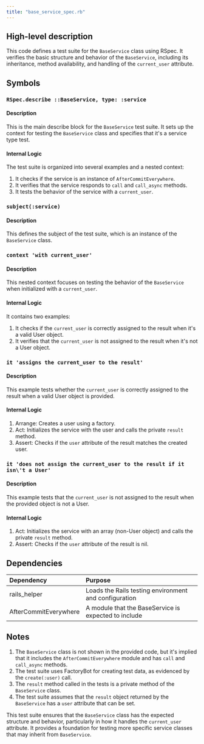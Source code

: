 ```yaml
---
title: "base_service_spec.rb"
---
```


## High-level description
This code defines a test suite for the `BaseService` class using RSpec. It verifies the basic structure and behavior of the `BaseService`, including its inheritance, method availability, and handling of the `current_user` attribute.

## Symbols

### `RSpec.describe ::BaseService, type: :service`
#### Description
This is the main describe block for the `BaseService` test suite. It sets up the context for testing the `BaseService` class and specifies that it's a service type test.

#### Internal Logic
The test suite is organized into several examples and a nested context:

1. It checks if the service is an instance of `AfterCommitEverywhere`.
2. It verifies that the service responds to `call` and `call_async` methods.
3. It tests the behavior of the service with a `current_user`.

### `subject(:service)`
#### Description
This defines the subject of the test suite, which is an instance of the `BaseService` class.

### `context 'with current_user'`
#### Description
This nested context focuses on testing the behavior of the `BaseService` when initialized with a `current_user`.

#### Internal Logic
It contains two examples:
1. It checks if the `current_user` is correctly assigned to the result when it's a valid User object.
2. It verifies that the `current_user` is not assigned to the result when it's not a User object.

### `it 'assigns the current_user to the result'`
#### Description
This example tests whether the `current_user` is correctly assigned to the result when a valid User object is provided.

#### Internal Logic
1. Arrange: Creates a user using a factory.
2. Act: Initializes the service with the user and calls the private `result` method.
3. Assert: Checks if the `user` attribute of the result matches the created user.

### `it 'does not assign the current_user to the result if it isn\'t a User'`
#### Description
This example tests that the `current_user` is not assigned to the result when the provided object is not a User.

#### Internal Logic
1. Act: Initializes the service with an array (non-User object) and calls the private `result` method.
2. Assert: Checks if the `user` attribute of the result is nil.

## Dependencies
| Dependency | Purpose |
|:-----------|:--------|
| rails_helper | Loads the Rails testing environment and configuration |
| AfterCommitEverywhere | A module that the BaseService is expected to include |

## Notes
1. The `BaseService` class is not shown in the provided code, but it's implied that it includes the `AfterCommitEverywhere` module and has `call` and `call_async` methods.
2. The test suite uses FactoryBot for creating test data, as evidenced by the `create(:user)` call.
3. The `result` method called in the tests is a private method of the `BaseService` class.
4. The test suite assumes that the `result` object returned by the `BaseService` has a `user` attribute that can be set.

This test suite ensures that the `BaseService` class has the expected structure and behavior, particularly in how it handles the `current_user` attribute. It provides a foundation for testing more specific service classes that may inherit from `BaseService`.